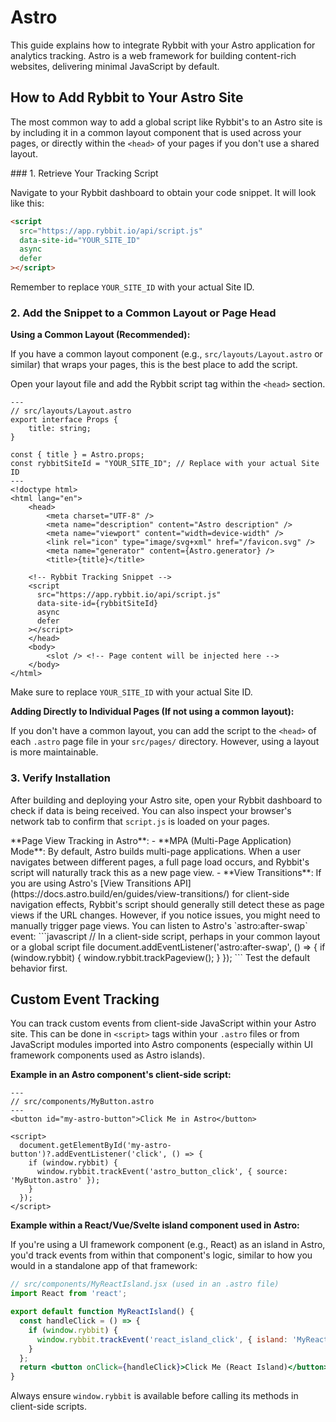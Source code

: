
# Astro

This guide explains how to integrate Rybbit with your Astro application for analytics tracking. Astro is a web framework for building content-rich websites, delivering minimal JavaScript by default.

## How to Add Rybbit to Your Astro Site

The most common way to add a global script like Rybbit's to an Astro site is by including it in a common layout component that is used across your pages, or directly within the `<head>` of your pages if you don't use a shared layout.

<Steps>
### 1. Retrieve Your Tracking Script

Navigate to your Rybbit dashboard to obtain your code snippet. It will look like this:

```html
<script
  src="https://app.rybbit.io/api/script.js"
  data-site-id="YOUR_SITE_ID"
  async
  defer
></script>
```
Remember to replace `YOUR_SITE_ID` with your actual Site ID.

### 2. Add the Snippet to a Common Layout or Page Head

**Using a Common Layout (Recommended):**

If you have a common layout component (e.g., `src/layouts/Layout.astro` or similar) that wraps your pages, this is the best place to add the script.

Open your layout file and add the Rybbit script tag within the `<head>` section.

```astro filename="src/layouts/Layout.astro"
---
// src/layouts/Layout.astro
export interface Props {
	title: string;
}

const { title } = Astro.props;
const rybbitSiteId = "YOUR_SITE_ID"; // Replace with your actual Site ID
---
<!doctype html>
<html lang="en">
	<head>
		<meta charset="UTF-8" />
		<meta name="description" content="Astro description" />
		<meta name="viewport" content="width=device-width" />
		<link rel="icon" type="image/svg+xml" href="/favicon.svg" />
		<meta name="generator" content={Astro.generator} />
		<title>{title}</title>

    <!-- Rybbit Tracking Snippet -->
    <script
      src="https://app.rybbit.io/api/script.js"
      data-site-id={rybbitSiteId}
      async
      defer
    ></script>
	</head>
	<body>
		<slot /> <!-- Page content will be injected here -->
	</body>
</html>
```
Make sure to replace `YOUR_SITE_ID` with your actual Site ID.

**Adding Directly to Individual Pages (If not using a common layout):**

If you don't have a common layout, you can add the script to the `<head>` of each `.astro` page file in your `src/pages/` directory. However, using a layout is more maintainable.

### 3. Verify Installation

After building and deploying your Astro site, open your Rybbit dashboard to check if data is being received. You can also inspect your browser's network tab to confirm that `script.js` is loaded on your pages.
</Steps>

<Callout type="info">
  **Page View Tracking in Astro**:
  - **MPA (Multi-Page Application) Mode**: By default, Astro builds multi-page applications. When a user navigates between different pages, a full page load occurs, and Rybbit's script will naturally track this as a new page view.
  - **View Transitions**: If you are using Astro's [View Transitions API](https://docs.astro.build/en/guides/view-transitions/) for client-side navigation effects, Rybbit's script should generally still detect these as page views if the URL changes. However, if you notice issues, you might need to manually trigger page views. You can listen to Astro's `astro:after-swap` event:
    ```javascript
    // In a client-side script, perhaps in your common layout or a global script file
    document.addEventListener('astro:after-swap', () => {
      if (window.rybbit) {
        window.rybbit.trackPageview();
      }
    });
    ```
  Test the default behavior first.
</Callout>

## Custom Event Tracking

You can track custom events from client-side JavaScript within your Astro site. This can be done in `<script>` tags within your `.astro` files or from JavaScript modules imported into Astro components (especially within UI framework components used as Astro islands).

**Example in an Astro component's client-side script:**
```astro
---
// src/components/MyButton.astro
---
<button id="my-astro-button">Click Me in Astro</button>

<script>
  document.getElementById('my-astro-button')?.addEventListener('click', () => {
    if (window.rybbit) {
      window.rybbit.trackEvent('astro_button_click', { source: 'MyButton.astro' });
    }
  });
</script>
```

**Example within a React/Vue/Svelte island component used in Astro:**

If you're using a UI framework component (e.g., React) as an island in Astro, you'd track events from within that component's logic, similar to how you would in a standalone app of that framework:

```jsx
// src/components/MyReactIsland.jsx (used in an .astro file)
import React from 'react';

export default function MyReactIsland() {
  const handleClick = () => {
    if (window.rybbit) {
      window.rybbit.trackEvent('react_island_click', { island: 'MyReactIsland' });
    }
  };
  return <button onClick={handleClick}>Click Me (React Island)</button>;
}
```

Always ensure `window.rybbit` is available before calling its methods in client-side scripts.